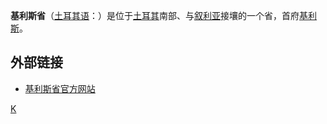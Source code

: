 {{Infobox Province TR
|name=Kilis
|region=Southeastern Anatolia
|area=1,642
|total population=114,724 (200)
|licence = 79
|area_code= 348
|}}
'''基利斯省'''（[[土耳其语|土耳其语]]：'''{{lang|tr|Kilis il}}'''）是位于[[土耳其|土耳其]]南部、与[[叙利亚|叙利亚]]接壤的一个省，首府[[基利斯|基利斯]]。

== 外部链接 ==
* [http://www.kilis.gov.tr 基利斯省官方网站]{{Wayback|url=http://www.kilis.gov.tr/ |date=20190904234844 }}

{{WAsia-stub}}
{{Turkey}}

[[Category:土耳其行政區劃|K]]